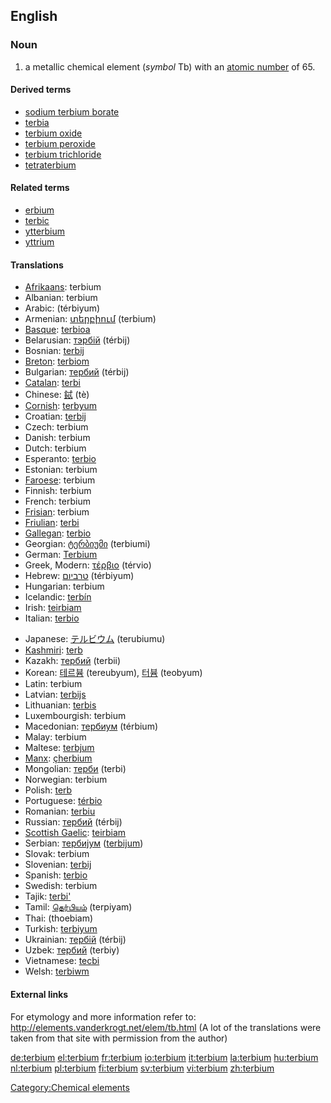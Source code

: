 {{see|Terbium}}
==English==
{{elements|Tb|gadolinium|Gd|dysprosium|Dy}}
=== Noun ===
{{en-noun|-}}
{{wikipedia}}

# a metallic chemical element (''symbol'' Tb) with an [[atomic number]] of 65.

====Derived terms====
*[[sodium terbium borate]]
*[[terbia]]
*[[terbium oxide]]
*[[terbium peroxide]]
*[[terbium trichloride]]
*[[tetraterbium]]

====Related terms====
*[[erbium]]<!--same etymology-->
*[[terbic]]
*[[ytterbium]]<!--same etymology-->
*[[yttrium]]<!--same etymology-->

==== Translations ====
{{top}}
*[[Afrikaans]]: terbium
*Albanian: terbium
*Arabic: {{ARchar|[[تربيوم]]}} (térbiyum) {{m}}
*Armenian: [[տերբիում]] (terbium)
*[[Basque]]: [[terbioa]]
*Belarusian: [[тэрбiй]] (térbij) {{m}}
*Bosnian: [[terbij]]
*[[Breton]]: [[terbiom]]
*Bulgarian: [[тербий]] (térbij) {{m}}
*[[Catalan]]: [[terbi]]
*Chinese: [[鋱]] (tè)
*[[Cornish]]: [[terbyum]]
*Croatian: [[terbij]]
*Czech: terbium
*Danish: terbium
*Dutch: terbium {{n}}
*Esperanto: [[terbio]]
*Estonian: terbium
*[[Faroese]]: terbium
*Finnish: terbium
*French: terbium {{m}}
*[[Frisian]]: terbium
*[[Friulian]]: [[terbi]]
*[[Gallegan]]: [[terbio]]
*Georgian: [[ტერბიუმი]] (terbiumi)
*German: [[Terbium]] {{n}}
*Greek, Modern: [[τέρβιο]] (térvio) {{n}}
*Hebrew: [[טרביום]] (térbiyum)
*Hungarian: terbium
*Icelandic: [[terbín]]
*Irish: [[teirbiam]]
*Italian: [[terbio]] {{m}}
{{mid}}
*Japanese: [[テルビウム]] (terubiumu)
*[[Kashmiri]]: [[terb]]
*Kazakh: [[тербий]] (terbii)
*Korean: [[테르븀]] (tereubyum), [[터븀]] (teobyum)
*Latin: terbium
*Latvian: [[terbijs]]
*Lithuanian: [[terbis]]
*Luxembourgish: terbium
*Macedonian: [[тербиум]] (térbium) {{m}}
*Malay: terbium
*Maltese: [[terbjum]]
*[[Manx]]: [[çherbium]]
*Mongolian: [[терби]] (terbi)
*Norwegian: terbium
*Polish: [[terb]] {{m}}
*Portuguese: [[térbio]] {{m}}
*Romanian: [[terbiu]] {{n}}
*Russian: [[тербий]] (térbij) {{m}}
*[[Scottish Gaelic]]: [[teirbiam]]
*Serbian: [[тербиjум]] ([[terbijum]]) {{m}}
*Slovak: terbium
*Slovenian: [[terbij]]
*Spanish: [[terbio]] {{m}}
*Swedish: terbium
*Tajik: [[terbi']]
*Tamil: [[தெர்பியம்]] (terpiyam)
*Thai: {{THchar|[[เทอร์เบียม]]}} (thoebiam)
*Turkish: [[terbiyum]]
*Ukrainian: [[тербiй]] (térbij) {{m}}
*Uzbek: [[тербий]] (terbiy)
*Vietnamese: [[tecbi]]
*Welsh: [[terbiwm]]
{{bottom}}

====External links====
For etymology and more information refer to:
http://elements.vanderkrogt.net/elem/tb.html
(A lot of the translations were taken from that site with permission from the author)

[[Category:Chemical elements]]

[[de:terbium]]
[[el:terbium]]
[[fr:terbium]]
[[io:terbium]]
[[it:terbium]]
[[la:terbium]]
[[hu:terbium]]
[[nl:terbium]]
[[pl:terbium]]
[[fi:terbium]]
[[sv:terbium]]
[[vi:terbium]]
[[zh:terbium]]